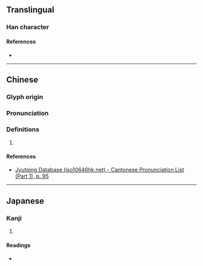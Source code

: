 {{character info}}
==Translingual==

===Han character===
{{Han char|rn=38|rad=女|as=18|sn=21|four=42427|canj=VUOB|ids=⿰女巂}}

====References====
* {{Han ref|kx=0274.120|dkj=06900|hdz=21090.220|uh=5B48|ud=23368|bh=F5C7|bd=62919}}

----

==Chinese==
{{zh-forms}}

===Glyph origin===
{{Han etym}}

===Pronunciation===
{{zh-pron
|m=huì
|c=wai3
|mc=y
|oc=y
|cat=
}}

===Definitions===
{{zh-hanzi}}

# {{rfdef|zh}}

====References====
* [http://www.iso10646hk.net/jp/document/download.jsp Jyutping Database (iso10646hk.net) - Cantonese Pronunciation List (Part 1), p. 95]

----

==Japanese==

===Kanji===
{{ja-kanji|grade=|rs=女18}}

# {{rfdef|ja|sort=女18}}

====Readings====
* {{ja-readings|on=すい,い,くわい,え,き,けい|kun=おろかでしなおつくる}}